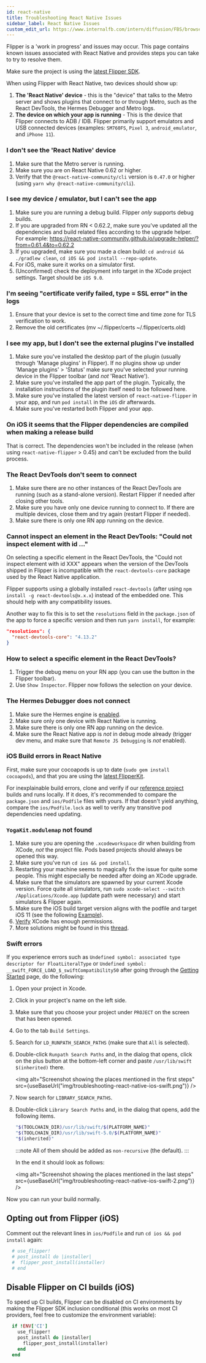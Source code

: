 ```yaml
---
id: react-native
title: Troubleshooting React Native Issues
sidebar_label: React Native Issues
custom_edit_url: https://www.internalfb.com/intern/diffusion/FBS/browsefile/master/xplat/sonar/docs/react-native.mdx
---
```



Flipper is a 'work in progress' and issues may occur. This page contains known issues associated with React Native and provides steps you can take to try to resolve them.

Make sure the project is using the [latest Flipper SDK](getting-started/react-native.mdx#using-the-latest-flipper-sdk).

When using Flipper with React Native, two devices should show up:

1. **The 'React Native' device** - this is the "device" that talks to the Metro server and shows plugins that connect to or through Metro, such as the React DevTools, the Hermes Debugger and Metro logs.
2. **The device on which your app is running** - This is the device that Flipper connects to ADB / IDB. Flipper primarily support emulators and USB connected devices (examples: `SM760FS`, `Pixel 3`, `android_emulator`, and `iPhone 11`).

<InternalReactNative />

<OssOnly>

### I don't see the 'React Native' device

1. Make sure that the Metro server is running.
2. Make sure you are on React Native 0.62 or higher.
3. Verify that the `@react-native-community/cli` version is `0.47.0` or higher (using `yarn why @react-native-community/cli`).

### I see my device / emulator, but I can't see the app

1. Make sure you are running a debug build. Flipper *only* supports debug builds.
2. If you are upgraded from RN < 0.62.2, make sure you've updated all the dependencies and build related files according to the upgrade helper. For example: <https://react-native-community.github.io/upgrade-helper/?from=0.61.4&to=0.62.2>
3. If you upgraded, make sure you made a clean build: `cd android && ./gradlew clean`, `cd iOS && pod install --repo-update`.
4. For iOS, make sure it works on a simulator first.
5. (Unconfirmed) check the deployment info target in the XCode project settings. Target should be `iOS 9.0`.

### I'm seeing "certificate verify failed, type = SSL error" in the logs

1. Ensure that your device is set to the correct time and time zone for TLS verification to work.
2. Remove the old certificates (mv ~/.flipper/certs ~/.flipper/certs.old)                            

### I see my app, but I don't see the external plugins I've installed

1. Make sure you've installed the desktop part of the plugin (usually through 'Manage plugins' in Flipper). If no plugins show up under 'Manage plugins' > 'Status' make sure you've selected your running device in the Flipper toolbar (and *not* 'React Native').
2. Make sure you've installed the app part of the plugin. Typically, the installation instructions of the plugin itself need to be followed here.
3. Make sure you've installed the latest version of `react-native-flipper` in your app, and run `pod install` in the `iOS` dir afterwards.
4. Make sure you've restarted both Flipper and your app.

### On iOS it seems that the Flipper dependencies are compiled when making a release build

That is correct. The dependencies won't be included in the release (when using `react-native-flipper` > 0.45) and can't be excluded from the build process.

### The React DevTools don't seem to connect

1. Make sure there are no other instances of the React DevTools are running (such as a stand-alone version). Restart Flipper if needed after closing other tools.
2. Make sure you have only one device running to connect to. If there are multiple devices, close them and try again (restart Flipper if needed).
3. Make sure there is only one RN app running on the device.

### Cannot inspect an element in the React DevTools: "Could not inspect element with id ..."

On selecting a specific element in the React DevTools, the "Could not inspect element with id XXX" appears when the version of the DevTools shipped in Flipper is incompatible with the `react-devtools-core` package used by the React Native application.

Flipper supports using a globally installed `react-devtools` (after using `npm install -g react-devtools@x.x.x`) instead of the embedded one. This should help with any compatibility issues.

Another way to fix this is to set the `resolutions` field in the `package.json` of the app to force a specific version and then run `yarn install`, for example:

```json
"resolutions": {
  "react-devtools-core": "4.13.2"
}
```

### How to select a specific element in the React DevTools?

1. Trigger the debug menu on your RN app (you can use the button in the Flipper toolbar).
2. Use `Show Inspector`. Flipper now follows the selection on your device.

### The Hermes Debugger does not connect

1. Make sure the Hermes engine is [enabled](https://reactnative.dev/docs/hermes).
2. Make sure only one device with React Native is running.
3. Make sure there is only one RN app running on the device.
4. Make sure the React Native app is *not* in debug mode already (trigger dev menu, and make sure that `Remote JS Debugging` is *not* enabled).

### iOS Build errors in React Native

First, make sure your cocoapods is up to date (`sudo gem install cocoapods`), and that you are using the [latest FlipperKit](../react-native.mdx#using-the-latest-flipper-sdk).

For inexplainable build errors, clone and verify if our [reference project](https://github.com/facebook/flipper/tree/main/react-native/ReactNativeFlipperExample) builds and runs locally. If it does, it's recommended to compare the `package.json` and `ios/Podfile` files with yours. If that doesn't yield anything, compare the `ios/Podfile.lock` as well to verify any transitive pod dependencies need updating.

### `YogaKit.modulemap` not found

1. Make sure you are opening the `.xcodeworkspace` dir when building from XCode, *not* the project file. Pods based projects should always be opened this way.
2. Make sure you've run `cd ios && pod install`.
3. Restarting your machine seems to magically fix the issue for quite some people. This might especially be needed after doing an XCode upgrade.
4. Make sure that the simulators are spawned by your current Xcode version. Force quite all simulators, run `sudo xcode-select --switch /Applications/Xcode.app` (update path were necessary) and start simulators & Flipper again.
5. Make sure the iOS build target version aligns with the podfile and target iOS 11 (see the following [Example](https://github.com/facebook/react-native/issues/28503#issuecomment-696026013)).
6. [Verify](https://github.com/facebook/react-native/issues/28503#issuecomment-621662670) XCode has enough permissions.
7. More solutions might be found in this [thread](https://github.com/facebook/react-native/issues/28503).

### Swift errors

If you experience errors such as `Undefined symbol: associated type descriptor for FloatLiteralType` or `Undefined symbol: __swift_FORCE_LOAD_$_swiftCompatibility50` after going through the [Getting Started](../index.mdx) page, do the following:

1. Open your project in Xcode.
2. Click in your project's name on the left side.
3. Make sure that you choose your project under `PROJECT` on the screen that has been opened.
4. Go to the tab `Build Settings`.
5. Search for `LD_RUNPATH_SEARCH_PATHS` (make sure that `All` is selected).
6. Double-click `Runpath Search Paths` and, in the dialog that opens, click on the plus button at the bottom-left corner and paste `/usr/lib/swift $(inherited)` there.

   <img alt="Screenshot showing the places mentioned in the first steps" src={useBaseUrl("img/troubleshooting-react-native-ios-swift.png")} />

7. Now search for `LIBRARY_SEARCH_PATHS`.
8. Double-click `Library Search Paths` and, in the dialog that opens, add the following items.

   ```bash
   "$(TOOLCHAIN_DIR)/usr/lib/swift/$(PLATFORM_NAME)"
   "$(TOOLCHAIN_DIR)/usr/lib/swift-5.0/$(PLATFORM_NAME)"
   "$(inherited)"
   ```

   :::note
   All of them should be added as `non-recursive` (the default).
   :::

   In the end it should look as follows:

   <img alt="Screenshot showing the places mentioned in the last steps" src={useBaseUrl("img/troubleshooting-react-native-ios-swift-2.png")} />

Now you can run your build normally.

## Opting out from Flipper (iOS)

Comment out the relevant lines in `ios/Podfile` and run `cd ios && pod install` again:

```ruby
  # use_flipper!
  # post_install do |installer|
  #  flipper_post_install(installer)
  # end
```

## Disable Flipper on CI builds (iOS)

To speed up CI builds, Flipper can be disabled on CI environments by making the Flipper SDK inclusion conditional (this works on most CI providers, feel free to customize the environment variable):

```ruby
  if !ENV['CI']
    use_flipper!
    post_install do |installer|
      flipper_post_install(installer)
    end
  end
```

</OssOnly>
